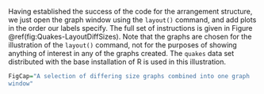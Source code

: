 ﻿Having established the success of the code for the arrangement
structure, we just open the graph window using the `layout()` command, and add plots in the order our labels specify. The full set of
instructions is given in Figure \@ref(fig:Quakes-LayoutDiffSizes). Note that the
graphs are chosen for the illustration of the `layout()` command, not for the purposes of showing anything of interest in any of
the graphs created. The `quakes` data set distributed with the base installation of R is used in this illustration.

```r
FigCap="A selection of differing size graphs combined into one graph
window"
```
